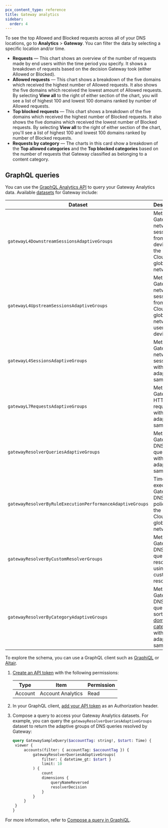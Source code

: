 ```yaml
---
pcx_content_type: reference
title: Gateway analytics
sidebar:
  order: 4
---
```


To see the top Allowed and Blocked requests across all of your DNS locations, go to **Analytics** > **Gateway**. You can filter the data by selecting a specific location and/or time.

- **Requests** — This chart shows an overview of the number of requests made by end users within the time period you specify. It shows a breakdown of requests based on the decision Gateway took (either Allowed or Blocked).
- **Allowed requests** — This chart shows a breakdown of the five domains which received the highest number of Allowed requests. It also shows the five domains which received the lowest amount of Allowed requests. By selecting **View all** to the right of either section of the chart, you will see a list of highest 100 and lowest 100 domains ranked by number of Allowed requests.
- **Top blocked requests** — This chart shows a breakdown of the five domains which received the highest number of Blocked requests. It also shows the five domains which received the lowest number of Blocked requests. By selecting **View all** to the right of either section of the chart, you'll see a list of highest 100 and lowest 100 domains ranked by number of Blocked requests.
- **Requests by category** — The charts in this card show a breakdown of the **Top allowed categories** and the **Top blocked categories** based on the number of requests that Gateway classified as belonging to a content category.

## GraphQL queries

You can use the [GraphQL Analytics API](/analytics/graphql-api/) to query your Gateway Analytics data. Available [datasets](/analytics/graphql-api/features/data-sets/) for Gateway include:

| Dataset                                                   | Description                                                                                                                              |
| --------------------------------------------------------- | ---------------------------------------------------------------------------------------------------------------------------------------- |
| `gatewayL4DownstreamSessionsAdaptiveGroups`               | Metrics for Gateway network sessions from user devices to the Cloudflare global network.                                                 |
| `gatewayL4UpstreamSessionsAdaptiveGroups`                 | Metrics for Gateway network sessions from the Cloudflare global network to user devices.                                                 |
| `gatewayL4SessionsAdaptiveGroups`                         | Metrics for Gateway network sessions with adaptive sampling.                                                                             |
| `gatewayL7RequestsAdaptiveGroups`                         | Metrics for Gateway HTTP requests with adaptive sampling.                                                                                |
| `gatewayResolverQueriesAdaptiveGroups`                    | Metrics for Gateway DNS queries with adaptive sampling.                                                                                  |
| `gatewayResolverByRuleExecutionPerformanceAdaptiveGroups` | Time to execute Gateway DNS policies on the Cloudflare global network.                                                                   |
| `gatewayResolverByCustomResolverGroups`                   | Metrics for Gateway DNS queries resolved using custom resolvers.                                                                         |
| `gatewayResolverByCategoryAdaptiveGroups`                 | Metrics for Gateway DNS queries sorted by [domain category](/cloudflare-one/policies/gateway/domain-categories/) with adaptive sampling. |

To explore the schema, you can use a GraphQL client such as [GraphiQL](https://github.com/graphql/graphiql/tree/main/packages/graphiql#readme) or [Altair](https://altairgraphql.dev/).

1. [Create an API token](/analytics/graphql-api/getting-started/authentication/api-token-auth/) with the following permissions:

   | Type    | Item              | Permission |
   | ------- | ----------------- | ---------- |
   | Account | Account Analytics | Read       |

2. In your GraphQL client, [add your API token](/analytics/graphql-api/getting-started/authentication/graphql-client-headers/) as an Authorization header.
3. Compose a query to access your Gateway Analytics datasets. For example, you can query the `gatewayResolverQueriesAdaptiveGroups` dataset to return the adaptive groups of DNS queries resolved by Gateway:

   ```graphql graphql-api-explorer
   query GatewaySampleQuery($accountTag: string!, $start: Time) {
   	viewer {
   		accounts(filter: { accountTag: $accountTag }) {
   			gatewayResolverQueriesAdaptiveGroups(
   				filter: { datetime_gt: $start }
   				limit: 10
   			) {
   				count
   				dimensions {
   					queryNameReversed
   					resolverDecision
   				}
   			}
   		}
   	}
   }
   ```

For more information, refer to [Compose a query in GraphiQL](/analytics/graphql-api/getting-started/compose-graphql-query/).
